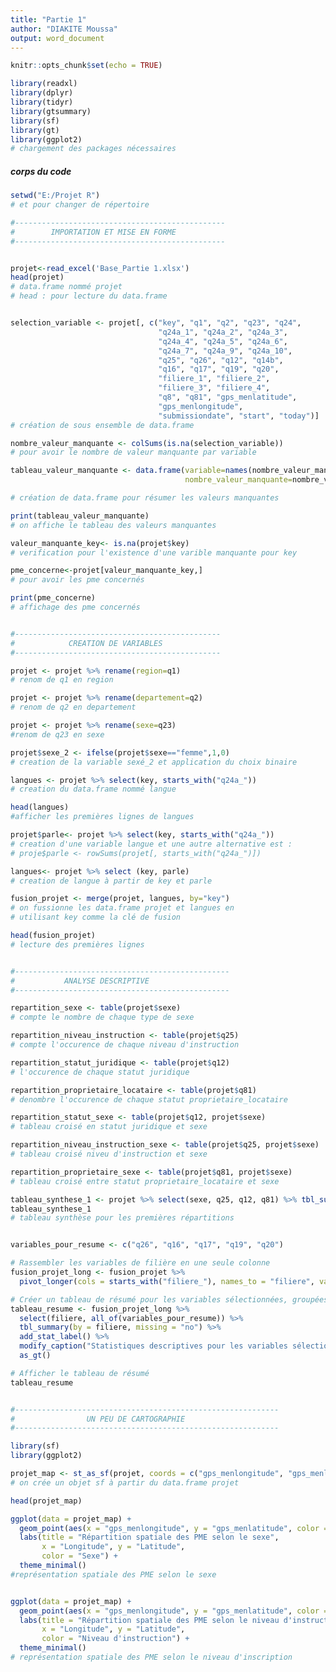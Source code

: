 ---
title: "Partie 1"
author: "DIAKITE Moussa"
output: word_document
---

```{r setup, include=FALSE}
knitr::opts_chunk$set(echo = TRUE)
```

```{r}
library(readxl)
library(dplyr)
library(tidyr)
library(gtsummary)
library(sf)
library(gt)
library(ggplot2)
# chargement des packages nécessaires
```
##### corps du code
```{r}
setwd("E:/Projet R")
# et pour changer de répertoire

#-----------------------------------------------
#        IMPORTATION ET MISE EN FORME
#-----------------------------------------------


projet<-read_excel('Base_Partie 1.xlsx')
head(projet)
# data.frame nommé projet
# head : pour lecture du data.frame


selection_variable <- projet[, c("key", "q1", "q2", "q23", "q24",
                                 "q24a_1", "q24a_2", "q24a_3", 
                                 "q24a_4", "q24a_5", "q24a_6", 
                                 "q24a_7", "q24a_9", "q24a_10",
                                 "q25", "q26", "q12", "q14b",
                                 "q16", "q17", "q19", "q20", 
                                 "filiere_1", "filiere_2", 
                                 "filiere_3", "filiere_4", 
                                 "q8", "q81", "gps_menlatitude", 
                                 "gps_menlongitude", 
                                 "submissiondate", "start", "today")]
# création de sous ensemble de data.frame

nombre_valeur_manquante <- colSums(is.na(selection_variable))
# pour avoir le nombre de valeur manquante par variable

tableau_valeur_manquante <- data.frame(variable=names(nombre_valeur_manquante),
                                       nombre_valeur_manquante=nombre_valeur_manquante)

# création de data.frame pour résumer les valeurs manquantes

print(tableau_valeur_manquante)
# on affiche le tableau des valeurs manquantes 

valeur_manquante_key<- is.na(projet$key)
# verification pour l'existence d'une varible manquante pour key

pme_concerne<-projet[valeur_manquante_key,]
# pour avoir les pme concernés

print(pme_concerne)
# affichage des pme concernés


#----------------------------------------------
#            CREATION DE VARIABLES
#----------------------------------------------

projet <- projet %>% rename(region=q1)
# renom de q1 en region

projet <- projet %>% rename(departement=q2)
# renom de q2 en departement

projet <- projet %>% rename(sexe=q23)
#renom de q23 en sexe 

projet$sexe_2 <- ifelse(projet$sexe=="femme",1,0)
# creation de la variable sexé_2 et application du choix binaire

langues <- projet %>% select(key, starts_with("q24a_"))
# creation du data.frame nommé langue

head(langues)
#afficher les premières lignes de langues 

projet$parle<- projet %>% select(key, starts_with("q24a_"))
# creation d'une variable langue et une autre alternative est :
# proje$parle <- rowSums(projet[, starts_with("q24a_")])

langues<- projet %>% select (key, parle)
# creation de langue à partir de key et parle

fusion_projet <- merge(projet, langues, by="key")
# on fussionne les data.frame projet et langues en 
# utilisant key comme la clé de fusion

head(fusion_projet)
# lecture des premières lignes


#------------------------------------------------
#           ANALYSE DESCRIPTIVE
#------------------------------------------------

repartition_sexe <- table(projet$sexe)
# compte le nombre de chaque type de sexe

repartition_niveau_instruction <- table(projet$q25)
# compte l'occurence de chaque niveau d'instruction

repartition_statut_juridique <- table(projet$q12)
# l'occurence de chaque statut juridique

repartition_proprietaire_locataire <- table(projet$q81)
# denombre l'occurence de chaque statut proprietaire_locataire

repartition_statut_sexe <- table(projet$q12, projet$sexe)
# tableau croisé en statut juridique et sexe

repartition_niveau_instruction_sexe <- table(projet$q25, projet$sexe)
# tableau croisé niveu d'instruction et sexe

repartition_proprietaire_sexe <- table(projet$q81, projet$sexe)
# tableau croisé entre statut proprietaire_locataire et sexe

tableau_synthese_1 <- projet %>% select(sexe, q25, q12, q81) %>% tbl_summary() %>% as_gt()
tableau_synthese_1
# tableau synthèse pour les premières répartitions


variables_pour_resume <- c("q26", "q16", "q17", "q19", "q20")

# Rassembler les variables de filière en une seule colonne
fusion_projet_long <- fusion_projet %>%
  pivot_longer(cols = starts_with("filiere_"), names_to = "filiere", values_to = "filiere_value")

# Créer un tableau de résumé pour les variables sélectionnées, groupées par "filiere"
tableau_resume <- fusion_projet_long %>%
  select(filiere, all_of(variables_pour_resume)) %>%
  tbl_summary(by = filiere, missing = "no") %>%
  add_stat_label() %>%
  modify_caption("Statistiques descriptives pour les variables sélectionnées par filière") %>%
  as_gt()

# Afficher le tableau de résumé
tableau_resume


#-----------------------------------------------------------
#                UN PEU DE CARTOGRAPHIE
#-----------------------------------------------------------

library(sf)
library(ggplot2)

projet_map <- st_as_sf(projet, coords = c("gps_menlongitude", "gps_menlatitude"), crs = 4326)
# on crée un objet sf à partir du data.frame projet

head(projet_map)

ggplot(data = projet_map) +
  geom_point(aes(x = "gps_menlongitude", y = "gps_menlatitude", color = sexe), size = 3) +
  labs(title = "Répartition spatiale des PME selon le sexe",
       x = "Longitude", y = "Latitude",
       color = "Sexe") +
  theme_minimal()
#représentation spatiale des PME selon le sexe


ggplot(data = projet_map) +
  geom_point(aes(x = "gps_menlongitude", y = "gps_menlatitude", color = q25), size = 3) +
  labs(title = "Répartition spatiale des PME selon le niveau d'instruction",
       x = "Longitude", y = "Latitude",
       color = "Niveau d'instruction") +
  theme_minimal()
# représentation spatiale des PME selon le niveau d'inscription


```

